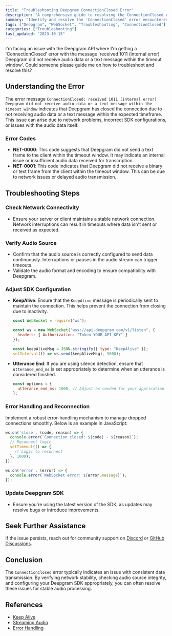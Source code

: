 ```yaml
---
title: "Troubleshooting Deepgram ConnectionClosed Error"
description: "A comprehensive guide to resolving the ConnectionClosed error with Deepgram's speech-to-text API, focusing on network checks, audio verification, and SDK configuration adjustments."
summary: "Identify and resolve the 'ConnectionClosed' error encountered with Deepgram's speech-to-text API, covering network checks, audio verification, and SDK configuration adjustments."
tags: ["Deepgram", "WebSocket", "Troubleshooting", "ConnectionClosed"]
categories: ["Troubleshooting"]
last_updated: "2023-10-15"
---
```


<CommunityQuestion>I'm facing an issue with the Deepgram API where I'm getting a 'ConnectionClosed' error with the message 'received 1011 (internal error) Deepgram did not receive audio data or a text message within the timeout window'. Could someone please guide me on how to troubleshoot and resolve this?</CommunityQuestion>

## Understanding the Error

The error message `ConnectionClosed: received 1011 (internal error) Deepgram did not receive audio data or a text message within the timeout window` indicates that Deepgram has closed the connection due to not receiving audio data or a text message within the expected timeframe. This issue can arise due to network problems, incorrect SDK configurations, or issues with the audio data itself.

### Error Codes

- **NET-0000**: This code suggests that Deepgram did not send a text frame to the client within the timeout window. It may indicate an internal issue or insufficient audio data received for transcription.
- **NET-0001**: This code indicates that Deepgram did not receive a binary or text frame from the client within the timeout window. This can be due to network issues or delayed audio transmission.

## Troubleshooting Steps

### Check Network Connectivity

- Ensure your server or client maintains a stable network connection. Network interruptions can result in timeouts where data isn't sent or received as expected.

### Verify Audio Source

- Confirm that the audio source is correctly configured to send data continuously. Interruptions or pauses in the audio stream can trigger timeouts.
- Validate the audio format and encoding to ensure compatibility with Deepgram.

### Adjust SDK Configuration

- **KeepAlive**: Ensure that the `KeepAlive` message is periodically sent to maintain the connection. This helps prevent the connection from closing due to inactivity.

  ```javascript
  const WebSocket = require("ws");

  const ws = new WebSocket("wss://api.deepgram.com/v1/listen", {
    headers: { Authorization: "Token YOUR_API_KEY" }
  });

  const keepAliveMsg = JSON.stringify({ type: "KeepAlive" });
  setInterval(() => ws.send(keepAliveMsg), 5000);
  ```

- **Utterance End**: If you are using silence detection, ensure that `utterance_end_ms` is set appropriately to determine when an utterance is considered finished. 

  ```javascript
  const options = {
    utterance_end_ms: 1000, // Adjust as needed for your application
  };
  ```

### Error Handling and Reconnection

Implement a robust error-handling mechanism to manage dropped connections smoothly. Below is an example in JavaScript:

```javascript
ws.on('close', (code, reason) => {
  console.error(`Connection closed: ${code} - ${reason}`);
  // Reconnect logic
  setTimeout(() => {
    // Logic to reconnect
  }, 1000);
});

ws.on('error', (error) => {
  console.error(`WebSocket error: ${error.message}`);
});
```

### Update Deepgram SDK

- Ensure you're using the latest version of the SDK, as updates may resolve bugs or introduce improvements.

## Seek Further Assistance

If the issue persists, reach out for community support on [Discord](https://discord.gg/deepgram) or [GitHub Discussions](https://github.com/orgs/deepgram/discussions).

## Conclusion

The `ConnectionClosed` error typically indicates an issue with consistent data transmission. By verifying network stability, checking audio source integrity, and configuring your Deepgram SDK appropriately, you can often resolve these issues for stable audio processing.

## References

- [Keep Alive](../docs/audio-keep-alive)
- [Streaming Audio](../docs/streaming)
- [Error Handling](../docs/error-handling)
